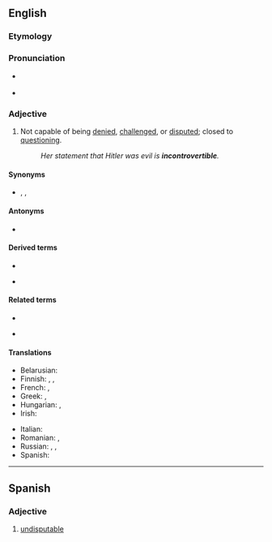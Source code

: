 ==English==

===Etymology===
{{prefix|in|controvertible|lang=en}}

===Pronunciation===
* {{a|UK}} {{IPA|/ˌɪŋ.kɒn.tɹəˈvɜː.təbl̩/|lang=en}}
* {{audio|En-uk-incontrovertible.ogg|Audio (UK)|lang=en}}

===Adjective===
{{en-adj}}

# Not capable of being [[denied]], [[challenged]], or [[disputed]]; closed to [[question]]ing.
#: ''Her statement that Hitler was evil is '''incontrovertible'''.''

====Synonyms====
* {{l|en|indisputable}}, {{l|en|undeniable}}, {{l|en|unquestionable}}

====Antonyms====
* {{l|en|controvertible}}

====Derived terms====
{{rel-top3|Terms derived from "incontrovertible"}}
* {{l|en|incontrovertibility}}
{{rel-mid3}}
* {{l|en|incontrovertibly}}
{{rel-mid3}}
{{rel-bottom}}

====Related terms====
{{rel-top3|Terms etymologically related to "incontrovertible"}}
* {{l|en|controvert}}
{{rel-mid3}}
* {{l|en|controversy}}
{{rel-mid3}}
{{rel-bottom}}

====Translations====
{{trans-top|Not capable of being denied, challenged, or disputed; closed to questioning}}
* Belarusian: {{t-needed|be}}
* Finnish: {{t+|fi|kiistaton}}, {{t|fi|kieltämätön}}, {{t+|fi|kiistämätön}}
* French: {{t+|fr|irréfutable}}, {{t+|fr|incontestable}}
* Greek: {{t+|el|αναμφισβήτητος}}, {{t+|el|αδιάσειστος}}
* Hungarian: {{t+|hu|kétségbevonhatatlan}}, {{t|hu|tagadhatatlan}}
* Irish: {{t|ga|dobhréagnaithe}}
{{trans-mid}}
* Italian: {{t+|it|incontrovertibile}}
* Romanian: {{t+|ro|irefutabil|m}}, {{t|ro|necontroversabil|m}} {{qualifier|rare}}
* Russian: {{t+|ru|неопровержимый}}, {{t+|ru|неоспоримый}}, {{t+|ru|несомне́нный}}
* Spanish: {{t|es|impepinable}}
{{trans-bottom}}

----

==Spanish==

===Adjective===
{{es-adj}}

# [[undisputable]]